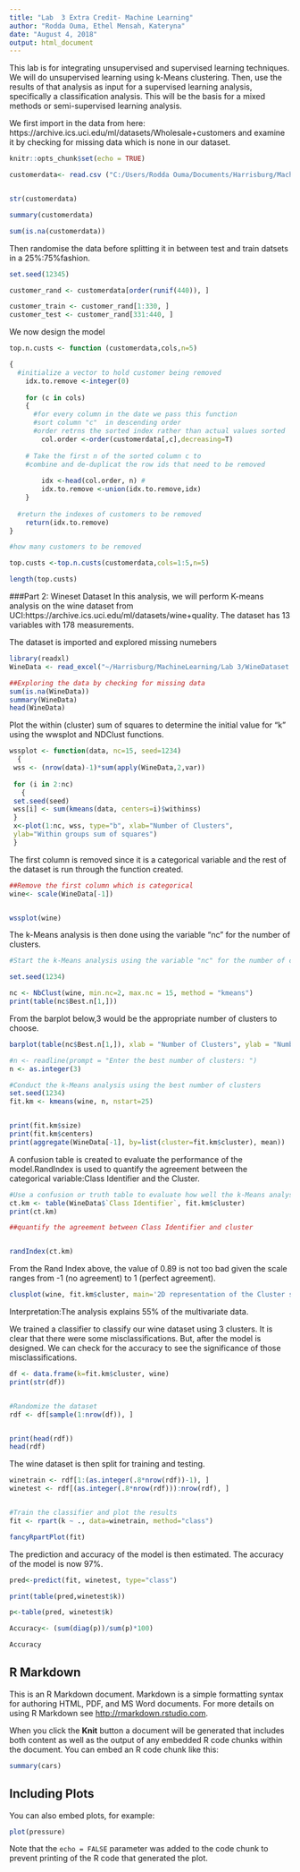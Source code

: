 ```yaml
---
title: "Lab  3 Extra Credit- Machine Learning"
author: "Rodda Ouma, Ethel Mensah, Kateryna"
date: "August 4, 2018"
output: html_document
---
```

This lab is for integrating unsupervised and supervised learning techniques. We will do unsupervised learning using k-Means clustering. Then, use the results of that analysis as input for a supervised learning analysis, specifically a classification analysis. This will be the basis for a mixed methods or semi-supervised
learning analysis. 

We first import in the data from here: https://archive.ics.uci.edu/ml/datasets/Wholesale+customers and examine it by checking for missing data which is none in our dataset.

```r
knitr::opts_chunk$set(echo = TRUE)

customerdata<- read.csv ("C:/Users/Rodda Ouma/Documents/Harrisburg/MachineLearning/Lab 3/Wholesale customers data.csv")


str(customerdata)

summary(customerdata)

sum(is.na(customerdata))


```
Then randomise the data before splitting it in between test and train datsets in a 25%:75%fashion.

```r
set.seed(12345)

customer_rand <- customerdata[order(runif(440)), ]

customer_train <- customer_rand[1:330, ]
customer_test <- customer_rand[331:440, ]

```
We now design the model


```r
top.n.custs <- function (customerdata,cols,n=5)

{
  #initialize a vector to hold customer being removed
    idx.to.remove <-integer(0) 
    
    for (c in cols)
    { 
      #for every column in the date we pass this function
      #sort column "c"  in descending order
      #order retrns the sorted index rather than actual values sorted
        col.order <-order(customerdata[,c],decreasing=T) 
        
    # Take the first n of the sorted column c to
    #combine and de-duplicat the row ids that need to be removed
        
        idx <-head(col.order, n) #
        idx.to.remove <-union(idx.to.remove,idx)
    }
    
  #return the indexes of customers to be removed
    return(idx.to.remove) 
}

#how many customers to be removed

top.custs <-top.n.custs(customerdata,cols=1:5,n=5)

length(top.custs) 


```



###Part 2: Wineset Dataset
In this analysis, we will perform K-means analysis on the wine dataset from UCI:https://archive.ics.uci.edu/ml/datasets/wine+quality. 
The dataset has 13 variables with  178 measurements.

The dataset is imported and explored missing numebers
```r

library(readxl)
WineData <- read_excel("~/Harrisburg/MachineLearning/Lab 3/WineDataset.xlsx")

##Exploring the data by checking for missing data
sum(is.na(WineData))
summary(WineData)
head(WineData)

```

Plot the within (cluster) sum of squares to determine the initial value for "k" using the wwsplot and NDClust functions.

```r
wssplot <- function(data, nc=15, seed=1234)
  {
 wss <- (nrow(data)-1)*sum(apply(WineData,2,var))
 
 for (i in 2:nc)
   {
 set.seed(seed)
 wss[i] <- sum(kmeans(data, centers=i)$withinss)
 }
 x<-plot(1:nc, wss, type="b", xlab="Number of Clusters",
 ylab="Within groups sum of squares")
 }
```

The first column is removed since it is a categorical variable and the rest of the dataset is run through the function created.

```r
##Remove the first column which is categorical
wine<- scale(WineData[-1]) 


wssplot(wine)
```

The k-Means analysis is then done using the variable "nc" for the number of clusters.
```r

#Start the k-Means analysis using the variable "nc" for the number of clusters

set.seed(1234)

nc <- NbClust(wine, min.nc=2, max.nc = 15, method = "kmeans")
print(table(nc$Best.n[1,]))
```

From the barplot below,3 would be the appropriate number of clusters to choose. 
```r

barplot(table(nc$Best.n[1,]), xlab = "Number of Clusters", ylab = "Number of Criteria", main = "Number of Clusters Chosen by 26 Criteria") 

#n <- readline(prompt = "Enter the best number of clusters: ")
n <- as.integer(3)
```


```r

#Conduct the k-Means analysis using the best number of clusters
set.seed(1234)
fit.km <- kmeans(wine, n, nstart=25)


print(fit.km$size)
print(fit.km$centers)
print(aggregate(WineData[-1], by=list(cluster=fit.km$cluster), mean))


```


A confusion table is created to evaluate the performance of the model.RandIndex is used to quantify the agreement between the categorical variable:Class Identifier and the Cluster.

```r

#Use a confusion or truth table to evaluate how well the k-Means analysis performed
ct.km <- table(WineData$`Class Identifier`, fit.km$cluster)
print(ct.km)

##quantify the agreement between Class Identifier and cluster


randIndex(ct.km)
```
From the Rand Index above,  the value of 0.89 is not too bad given the scale ranges from  -1 (no agreement) to 1 (perfect agreement).

```r

 
clusplot(wine, fit.km$cluster, main='2D representation of the Cluster solution', color=TRUE, shade=TRUE, labels=2, lines=0) 
```

Interpretation:The analysis explains 55% of the multivariate data.


We trained a classifier to classify our wine dataset using 3 clusters. It is clear that there were some misclassifications. But, after the model is designed. We can check for the accuracy to see the significance of those misclassifications.

```r

df <- data.frame(k=fit.km$cluster, wine)
print(str(df))


#Randomize the dataset
rdf <- df[sample(1:nrow(df)), ]


print(head(rdf))
head(rdf)
```

The wine dataset is then split for training and testing. 

```r
winetrain <- rdf[1:(as.integer(.8*nrow(rdf))-1), ]
winetest <- rdf[(as.integer(.8*nrow(rdf))):nrow(rdf), ]


#Train the classifier and plot the results
fit <- rpart(k ~ ., data=winetrain, method="class")

fancyRpartPlot(fit) 
```

The prediction and accuracy of the model is then estimated. The accuracy of the model is now 97%.
```r

pred<-predict(fit, winetest, type="class") 

print(table(pred,winetest$k)) 

p<-table(pred, winetest$k)

Accuracy<- (sum(diag(p))/sum(p)*100)

Accuracy

```


## R Markdown

This is an R Markdown document. Markdown is a simple formatting syntax for authoring HTML, PDF, and MS Word documents. For more details on using R Markdown see <http://rmarkdown.rstudio.com>.

When you click the **Knit** button a document will be generated that includes both content as well as the output of any embedded R code chunks within the document. You can embed an R code chunk like this:

```r
summary(cars)
```

## Including Plots

You can also embed plots, for example:

```r
plot(pressure)
```

Note that the `echo = FALSE` parameter was added to the code chunk to prevent printing of the R code that generated the plot.
